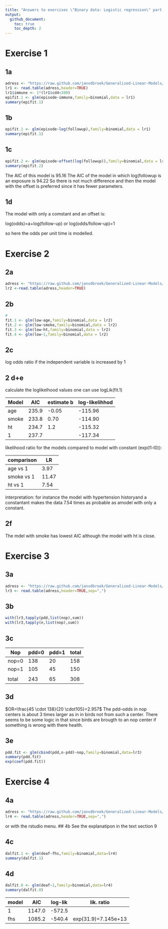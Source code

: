 ```yaml
---
title: "Answers to exercises \"Binary data: Logistic regression\" part 1"
output:
  github_document:
    toc: true
    toc_depth: 2
---
```


# Exercise 1

## 1a
```r
adress <- "https://raw.github.com/janvdbroek/Generalized-Linear-Models/master/episode.txt"
lr1 <- read.table(adress,header=TRUE)
lr1$immune <- 1*(lr1$cd4<200)
epifit.1 <- glm(episode~immune,family=binomial,data = lr1)
summary(epifit.1)
```
## 1b
```r
epifit.1 <- glm(episode~log(followup),family=binomial,data = lr1)
summary(epifit.1)
```
## 1c
```r
epifit.2 <- glm(episode~offset(log(followup)),family=binomial,data = lr1)
summary(epifit.2)
```
The AIC of this model is 95.16 
The AIC of the model in which log(followup is an exposure is 94.22
So there is not much difference and then the model with the offset is preferred since it has fewer parameters.

## 1d

The model with only a comstant and an offset is: 

log(odds)=a+log(follow-up) or log(odds/follow-up)=1

so here the odds per unit time is modelled.

# Exercise 2

## 2a
```r
adress <- "https://raw.github.com/janvdbroek/Generalized-Linear-Models/master/lowbirth.dat"
lr2 <-read.table(adress,header=TRUE)
```

## 2b 
```r
#
fit.1 <- glm(low~age,family=binomial,data = lr2)
fit.2 <- glm(low~smoke,family=binomial,data = lr2)
fit.3 <- glm(low~ht,family=binomial,data = lr2)
fit.4 <- glm(low~1,family=binomial,data = lr2)
```

## 2c
log odds ratio if the independent variable is increased by 1

## 2 d+e
calculate the loglikelhood values one can use logLik(fit.1)

Model  |  AIC  |  estimate b | log-likelihhod
-------|-------|-------------|----------------
age    | 235.9 |   -0.05     | -115.96
smoke  | 233.8 |    0.70     | -114.90
ht     | 234.7 |    1.2      | -115.32
1      | 237.7 |             | -117.34

likelihood ratio for the models compared to model with constant (exp(l1-l0)):

comparison  |  LR
------------|-------
age vs 1    |  3.97
smoke vs 1  | 11.47
ht vs 1     |  7.54

interpretation: for instance the model with hypertension historyand a constantant makes the data 7.54 times as probable as amodel with only a constant.

## 2f
The mdel with smoke has lowest AIC although the model with ht is close.

# Exercise 3

## 3a
```r
adress <- "https://raw.github.com/janvdbroek/Generalized-Linear-Models/master/pdd.csv"
lr3 <- read.table(adress,header=TRUE,sep=",")
```

## 3b
```r
with(lr3,tapply(pdd,list(nop),sum))
with(lr3,tapply(n,list(nop),sum))
```

## 3c

Nop    | pdd=0  | pdd=1 | total
-------|--------|-------|------
nop=0  |  138   |  20   | 158
nop=1  |  105   |  45   | 150  
       |        |       |
total  |  243   |  65   | 308

## 3d
$OR=\frac{45 \cdot 138}{20 \cdot105}=2.957$
The pdd-odds in nop centers is about 3 times larger as in in birds not from such a center. There seems to be some logic in that since birds are brougth to an nop center if something is wrong with there health.

## 3e
```r
pdd.fit <- glm(cbind(pdd,n-pdd)~nop,family=binomial,data=lr3)
summary(pdd.fit)
exp(coef(pdd.fit))
```

# Exercise 4

## 4a
```r
adress <- "https://raw.github.com/janvdbroek/Generalized-Linear-Models/master/dalmatian.csv"
lr4 <- read.table(adress,header=TRUE,sep=",")
```
or with the rstudio menu.
## 4b
See the explanatipon in the text section 9

## 4c

```r
dalfit.1 <- glm(deaf~fhs,family=binomial,data=lr4)
summary(dalfit.1)
```
## 4d
```r
dalfit.0 <- glm(deaf~1,family=binomial,data=lr4)
summary(dalfit.0)
```
model | AIC  | log-lik |   lik. ratio
------|------|---------|------------------
  1   |1147.0| -572.5  |
fhs   |1085.2| -540.4  |exp(31.9)=7.145e+13

